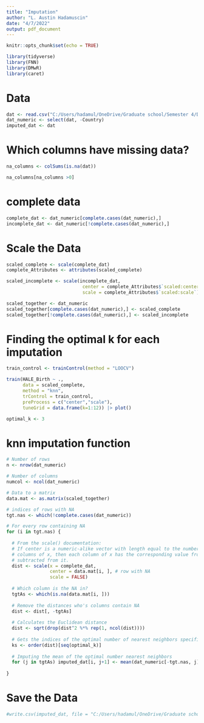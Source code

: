 ```yaml
---
title: "Imputation"
author: "L. Austin Hadamuscin"
date: "4/7/2022"
output: pdf_document
---
```


```r
knitr::opts_chunk$set(echo = TRUE)
```


```r
library(tidyverse)
library(FNN)
library(DMwR)
library(caret)
```

# Data
```r
dat <- read.csv("C:/Users/hadamul/OneDrive/Graduate school/Semester 4/Data Mining/Data-Mining-Final-Project/life14updated.csv")
dat_numeric <- select(dat, -Country)
imputed_dat <- dat
```


# Which columns have missing data?
```r
na_columns <- colSums(is.na(dat))

na_columns[na_columns >0]
```


# complete data
```r
complete_dat <- dat_numeric[complete.cases(dat_numeric),]
incomplete_dat <- dat_numeric[!complete.cases(dat_numeric),]
```

# Scale the Data
```r
scaled_complete <- scale(complete_dat)
complete_Attributes <- attributes(scaled_complete)

scaled_incomplete <- scale(incomplete_dat,
                            center = complete_Attributes$`scaled:center`,
                            scale = complete_Attributes$`scaled:scale`)

scaled_together <- dat_numeric
scaled_together[complete.cases(dat_numeric),] <- scaled_complete
scaled_together[!complete.cases(dat_numeric),] <- scaled_incomplete

```

# Finding the optimal k for each imputation
```r
train_control <- trainControl(method = "LOOCV")

train(HALE_Birth ~ .,
      data = scaled_complete,
      method = "knn",
      trControl = train_control,
      preProcess = c("center","scale"),
      tuneGrid = data.frame(k=1:12)) |> plot()

optimal_k <- 3
```


# knn imputation function
```r
# Number of rows
n <- nrow(dat_numeric)

# Number of columns
numcol <- ncol(dat_numeric)

# Data to a matrix
data.mat <- as.matrix(scaled_together)

# indices of rows with NA
tgt.nas <- which(!complete.cases(dat_numeric))

# For every row containing NA
for (i in tgt.nas) {
  
  # From the scale() documentation:
  # If center is a numeric-alike vector with length equal to the number of
  # columns of x, then each column of x has the corresponding value from center
  # subtracted from it.
  dist <- scale(x = complete_dat,
                center = data.mat[i, ], # row with NA
                scale = FALSE)
  
  # Which column is the NA in?
  tgtAs <- which(is.na(data.mat[i, ]))
  
  # Remove the distances who's columns contain NA
  dist <- dist[, -tgtAs]
  
  # Calculates the Euclidean distance
  dist <- sqrt(drop(dist^2 %*% rep(1, ncol(dist))))
  
  # Gets the indices of the optimal number of nearest neighbors specified by optimal_k
  ks <- order(dist)[seq(optimal_k)]
  
  # Imputing the mean of the optimal number nearest neighbors
  for (j in tgtAs) imputed_dat[i, j+1] <- mean(dat_numeric[-tgt.nas, j][ks])
  
}
```


# Save the Data
```r
#write.csv(imputed_dat, file = "C:/Users/hadamul/OneDrive/Graduate school/Semester 4/Data Mining/Data-Mining-Final-Project/imputedData.csv", row.names = F)
```